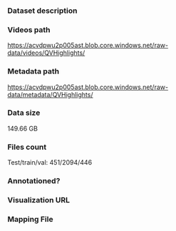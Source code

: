 ### Dataset description

### Videos path

https://acvdpwu2p005ast.blob.core.windows.net/raw-data/videos/QVHighlights/

### Metadata path

https://acvdpwu2p005ast.blob.core.windows.net/raw-data/metadata/QVHighlights/

### Data size

149.66 GB

### Files count

Test/train/val: 451/2094/446

### Annotationed?

### Visualization URL

### Mapping File